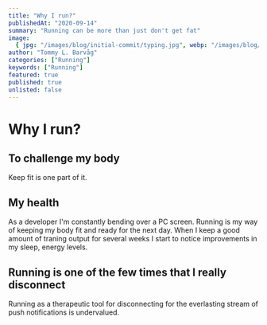 ```yaml
---
title: "Why I run?"
publishedAt: "2020-09-14"
summary: "Running can be more than just don't get fat"
image:
  { jpg: "/images/blog/initial-commit/typing.jpg", webp: "/images/blog/initial-commit/typing.webp" }
author: "Tommy L. Barvåg"
categories: ["Running"]
keywords: ["Running"]
featured: true
published: true
unlisted: false
---
```


# Why I run?

## To challenge my body

Keep fit is one part of it.

## My health

As a developer I'm constantly bending over a PC screen. Running is my way of keeping my body
fit and ready for the next day. When I keep a good amount of traning output for several
weeks I start to notice improvements in my sleep, energy levels.

## Running is one of the few times that I really disconnect

Running as a therapeutic tool for disconnecting for the everlasting stream of push
notifications is undervalued.
